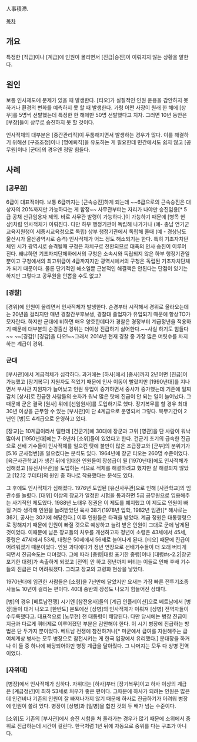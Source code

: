 人事積滯.

[[목차]]
== 개요 ==
특정한 [직급]이나 [계급]에 인원이 몰리면서 [진급|승진]이 이뤄지지 않는 상황을 말한다.

== 원인 ==
보통 인사제도에 문제가 있을 때 발생한다. [티오]가 실질적인 인원 운용을 감안하지 못 하거나 환경의 변화를 예측하지 못 할 때 발생한다. 가령 어떤 사장이 원래 한 해에 [상무]를 5명씩 선발했는데 특정한 한 해에만 50명 선발했다고 치자. 그러면 10년 동안은 [부장]들이 상무로 승진하지 못 할 것이다.

인사적체의 대부분은 [중간관리직]이 두툼해지면서 발생하는 경우가 많다. 이를 해결하기 위해선 [구조조정]이나 [명예퇴직]을 유도하는 게 필요한데 민간에서도 쉽지 않고 [공무원]이나 [군대]의 경우엔 정말 힘들다.

== 사례 ==
=== [공무원] ===
6급이 대표적이다. 보통 6급까지는 [근속승진]하게 되는데 ~~6급으로의 근속승진은 대상자의 20%까지만 가능하다는 게 함정~~ 사무관부터는 자리가 나야만 승진임용[* 5급 공채 신규임용자 제외. 바로 사무관 발령이 가능하다.]이 가능하기 때문에 [병목 현상]처럼 인사적체가 이뤄진다. 다만 하부 행정기관이 독립해 나가거나 (예- 충남 연기군 교육지원청이 세종시교육청으로 독립) 상부 행정기관에서 독립해 올때 (예 - 경상남도 울산시가 울산광역시로 승격) 인사적체가 어느 정도 해소되기는 한다. 특히 기초자치단체인 시가 광역시로 승격될때 구청은 자치구로 전환되므로 대폭의 인사 승진이 이루어 진다. 왜냐하면 기초자치단체하에서의 구청은 소속시와 독립되지 않은 하부 행정기관일 뿐이고 구청에서의 최고위급이 4급까지지만 광역시에서의 구청은 독립된 기초자치단체가 되기 때문이다. 물론 단기적인 해소일뿐 근본적인 해결책은 안된다는 단점이 있기는 하지만 그렇다고 공무원을 안뽑을 수도 없고?

=== [경찰] ===
[경위]에 인원이 몰리면서 인사적체가 발생한다. 순경부터 시작해서 경위로 올라오는데는 20년쯤 걸리지만 매년 경찰간부후보생, 경찰대 졸업자가 유입되기 때문에 항상TO가 모자란다. 하지만 군대에 비하면 매우 양호한데다가 경찰은 경정부터 계급정년을 적용하기 때문에 대부분의 순경출신 경위는 더이상 진급하기 싫어한다.~~사실 하기도 힘들다~~ ~~[경감]! [경감]을 다오!~~그래서 2014년 현재 경찰 중 가장 많은 머릿수를 차지하는 계급이 경위. 

=== 군대 ===
[부사관]에서 계급적체가 심각하다. 과거에는 [하사]에서 [중사]까지 2년이면 [진급]이 가능했고 [장기복무] 지원자도 적었기 때문에 인사 이동이 빨랐지만 [1990년대]를 지나면서 부사관 지원자가 늘어났고 인원 유입이 증가하면서 중사가 증가했는데 기존에 일찌감치 [상사]로 진급한 사람들의 숫자가 워낙 많은 탓에 진급이 안 되는 일이 늘어났다. 그때문에 군은 결국 [원사] 위에 [선임원사]를 도입하기로 했다. 장기복무를 할 경우 최대 30년 이상을 근무할 수 있는 [부사관]이 단 4계급으로 운영되서 그렇다. 복무기간이 2년인 [병]도 4계급으로 운영하고 있다. 

[장교]는 10계급이라서 덜한데 [건군기]에 30대에 장군과 고위 [영관]을 단 사람이 워낙 많아서 [1950년대]에는 7-8년차 [소위]들이 있었다고 한다. 건군기 초기의 급속한 진급으로 선배 기수들이 인사적체를 일으킨 탓에 불만이 많은 초급장교와 [군부]의 분위기가 [5.16 군사정변]을 일으켰다는 분석도 있다. 1964년에 장군 티오는 260명 수준이었다. [육군사관학교]가 생긴 뒤에 입대한 인원들이 장성급이 될 [1970년대]에도 인사적체가 심해졌고 [유신사무관]을 도입하는 식으로 적체를 해결하려고 했지만 잘 해결되지 않았고 [12.12 쿠데타]의 원인 중 하나로 작용했다는 분석도 있다.

그 후에도 인사적체가 심해졌다. 1976년 도입된 [유신사무관]으로 인해 [사관학교]의 임관수를 늘렸다. [대위] 이상의 장교가 일정한 시험을 통과하면 5급 공무원으로 임용해주는 사기적인 제도였다. 1988년 노태우 정권은 이 제도를 폐지했고 이 제도로 인원이 빠질 거라 생각해 인원을 늘려받았던 육사 38기(1978년 입학, 1982년 임관)[* 해사로는 36기, 공사는 30기에 해당한다.] 이후 인원들은 타격을 받았다. 계급 정원은 대통령령으로 정해지기 때문에 인원이 빠질 것으로 예상하고 늘려 받은 인원이 그대로 군에 남게된 것이었다. 이때문에 남은 장교들의 처우를 개선하고자 정년이 소령은 43세에서 45세, 중령은 47세에서 53세, 대령은 50세에서 56세로 늘어나게 된다. [티오] 때문에 진급이 어려워졌기 때문이었다. 인원 과다에다가 정년 연장으로 선배기수들이 더 오래 버티게 되면서 진급속도는 더뎌졌다. 그에 따라 [중령|대령 포기한 중령]이나 [대령#s-2.2|장군 포기한 대령]가 속출하게 되었고 [전역] 안 하고 정년까지 버티는 이들로 인해 후배 기수들의 진급은 더 어려워졌다. 그리고 장교의 고령화 현상을 낳았다.

1970년대에 임관한 사람들은 [소령]을 7년만에 달았지만 요새는 가장 빠른 전투기조종사들도 10년이 걸리는 편이다. 40대 중반의 장성도 나오기 힘들어진 상태다.

[병]의 경우 [베트남전쟁] 시기엔 [참전용사]들의 [계급 인플레이션]으로 베트남에서 [병장]들이 대거 나오고 [한반도] 본토에선 [상병]의 인사적체가 이뤄져 [상병] 전역자들이 수두룩했다고. 대표적으로 [노무현] 전 대통령이 해당된다. 다만 당시에는 병장 진급이 지금과 다르게 쿼터제로 이루어졌던 부분은 감안해야 한다. 이 시기 병장에 진급하는 방법은 단 두가지 뿐이었다. 베트남 전쟁에 참전하거나[* 미군에서 급여를 지원해주는 급여체계상 병사는 모두 병장으로 참전시키는 게 한국 입장에서 유리했다.] 분대장을 하거나 이 둘 중 하나에 해당되어야만 병장 계급을 달아줬다. 그 나머지는 모두 다 상병 전역이었다.

=== [자위대] ===
[병장]에서 인사적체가 심하다. 자위대는 [하사]부터 [장기복무]이고 하사 이상의 계급은 [계급정년]이 최하 53세로 처우가 좋은 편이다. 그때문에 하사가 되려는 인원은 많은데 인건비나 기존의 인원이 잘 빠져나가지 않기 때문에 하사로 진급하기가 어려워 병장에 인원이 쏠려 있다. 병장이 [상병]과 [일병]을 합친 것의 두 배가 넘는 수준이다.

[소위]도 기존의 [부사관]에서 승진 시험을 쳐 올라가는 경우가 많기 때문에 소위에서 중위로 진급하는데 시간이 걸린다. 한국처럼 1년 뒤에 자동으로 중위를 다는 구조가 아니다.
